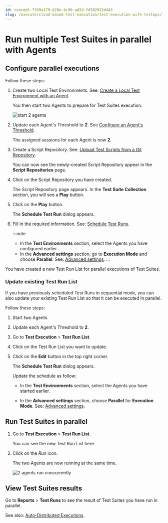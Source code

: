 ```yaml
---
id: concept-7339a179-d28e-4c96-ad2d-fd502015d443
slug: /execute/cloud-based-test-execution/test-execution-with-testops/local-test-environments/run-multiple-test-suites-in-parallel-with-agents
---
```


# Run multiple Test Suites in parallel with Agents

## Configure parallel executions

Follow these steps:

1.  Create two Local Test Environments. See: [Create a Local Test Environment with an Agent](/execute/cloud-based-test-execution/test-execution-with-testops/local-test-environments/create-a-local-test-environment-with-an-agent).

    You then start two Agents to prepare for Test Suites execution.

    <img src="https://github.com/katalon-studio/docs-images/raw/master/katalon-analytics/docs/kt_run_parallel_agent/kt_start_two_agent.png" alt="start 2 agents" />

2.  Update each Agent's Threshold to **2**. See [Configure an Agent's Threshold](/execute/cloud-based-test-execution/test-execution-with-testops/local-test-environments/load-balancing-for-local-test-environments#).

    The assigned sessions for each Agent is now **2**.

3.  Create a Script Repository. See: [Upload Test Scripts from a Git Repository](/organize/upload-test-scripts-from-a-git-repository/upload-test-scripts-from-the-git-repository-to-testops).

    You can now see the newly-created Script Repository appear in the **Script Repositories** page.

4.  Click on the Script Repository you have created.

    The Script Repository page appears. In the **Test Suite Collection** section, you will see a **Play** button.

5.  Click on the **Play** button.

    The **Schedule Test Run** dialog appears.

6.  Fill in the required information. See: [Schedule Test Runs](/execute/schedule-test-execution/schedule-test-runs-in-testops#).

    
    :::note

    -   In the **Test Environments** section, select the Agents you have configured earlier.
    -   In the **Advanced settings** section, go to **Execution Mode** and choose **Parallel**. See: [Advanced settings](/execute/schedule-test-execution/schedule-test-runs-in-testops#).
    :::


You have created a new Test Run List for parallel executions of Test Suites.

### Update existing Test Run List

If you have previously scheduled Test Runs in sequential mode, you can also update your existing Test Run List so that it can be executed in parallel.

Follow these steps:

1.  Start two Agents.
2.  Update each Agent's Threshold to **2**.
3.  Go to **Test Execution** &gt; **Test Run List**.
4.  Click on the Test Run List you want to update.
5.  Click on the **Edit** button in the top right corner.

    The **Schedule Test Run** dialog appears.

    Update the schedule as follow:

    -   In the **Test Environments** section, select the Agents you have started earlier.

    -   In the **Advanced settings** section, choose **Parallel** for **Execution Mode**. See: [Advanced settings](/execute/schedule-test-execution/schedule-test-runs-in-testops#).


## Run Test Suites in parallel

1.  Go to **Test Execution** &gt; **Test Run List**.

    You can see the new Test Run List here.

2.  Click on the *Run* icon.

    The two Agents are now running at the same time.

    <img src="https://github.com/katalon-studio/docs-images/raw/master/katalon-analytics/docs/kt_run_parallel_agent/kt_two_agents_run.png" alt="2 agents run concurrently" />


## View Test Suites results

Go to **Reports** &gt; **Test Runs** to see the result of Test Suites you have run in parallel.

See also: [Auto-Distributed Executions](/execute/cloud-based-test-execution/test-execution-with-testops/local-test-environments/auto-distributed-executions).
